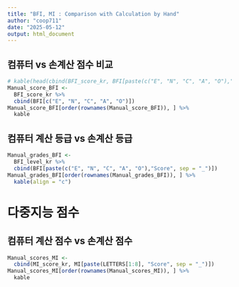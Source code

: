 ```yaml
---
title: "BFI, MI : Comparison with Calculation by Hand"
author: "coop711"
date: "2025-05-12"
output: html_document
---
```


<!--
# Data Reading

`join()`을 사용하기 위하여 `dplyr` 패키지는 사전에 등록

```r
library(knitr)
library(pander)
library(magrittr)
library(dplyr)
panderOptions("table.split.table", Inf)
```

## 필수 자료 읽어들이기

```r
load("./BFI_MI_report_250512.RData")
str(BFI)
str(MI)
str(class_roll)
options(width = 180)
```
-->

## 컴퓨터 vs 손계산 점수 비교

```r
# kable(head(cbind(BFI_score_kr, BFI[paste(c("E", "N", "C", "A", "O"),"Score", sep = "_")])))
Manual_score_BFI <-
  BFI_score_kr %>%
  cbind(BFI[c("E", "N", "C", "A", "O")]) 
Manual_score_BFI[order(rownames(Manual_score_BFI)), ] %>%
  kable
```

## 컴퓨터 계산 등급 vs 손계산 등급

```r
Manual_grades_BFI <- 
  BFI_level_kr %>%
  cbind(BFI[paste(c("E", "N", "C", "A", "O"),"Score", sep = "_")]) 
Manual_grades_BFI[order(rownames(Manual_grades_BFI)), ] %>%
  kable(align = "c")
```

# 다중지능 점수 

## 컴퓨터 계산 점수 vs 손계산 점수

```r
Manual_scores_MI <- 
  cbind(MI_score_kr, MI[paste(LETTERS[1:8], "Score", sep = "_")])
Manual_scores_MI[order(rownames(Manual_scores_MI)), ] %>%
  kable
```